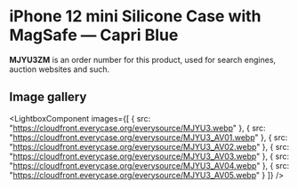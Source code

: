 
# iPhone 12 mini Silicone Case with MagSafe — Capri Blue

<Callout type='info' emoji='👉🏻'>**MJYU3ZM** is an order number for this product, used for search engines, auction websites and such.</Callout>

## Image gallery

<LightboxComponent
    images={[
      {
        src: "https://cloudfront.everycase.org/everysource/MJYU3.webp"
      },
      {
        src: "https://cloudfront.everycase.org/everysource/MJYU3_AV01.webp"
      },
      {
        src: "https://cloudfront.everycase.org/everysource/MJYU3_AV02.webp"
      },
      {
        src: "https://cloudfront.everycase.org/everysource/MJYU3_AV03.webp"
      },
      {
        src: "https://cloudfront.everycase.org/everysource/MJYU3_AV04.webp"
      },
      {
        src: "https://cloudfront.everycase.org/everysource/MJYU3_AV05.webp"
      }
    ]}
  />

